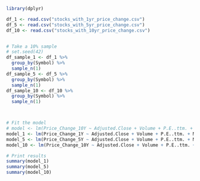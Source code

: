 ```r
library(dplyr)

df_1 <- read.csv("stocks_with_1yr_price_change.csv")
df_5 <- read.csv("stocks_with_5yr_price_change.csv")
df_10 <- read.csv("stocks_with_10yr_price_change.csv")


# Take a 10% sample
# set.seed(42)
df_sample_1 <- df_1 %>%
  group_by(Symbol) %>%
  sample_n(1)
df_sample_5 <- df_5 %>%
  group_by(Symbol) %>%
  sample_n(1)
df_sample_10 <- df_10 %>%
  group_by(Symbol) %>%
  sample_n(1)



# Fit the model
# model <- lm(Price_Change_10Y ~ Adjusted.Close + Volume + P.E..ttm. + MA_50.Adj_Close + MA_200.Adj_Close, data = df_sample)
model_1 <- lm(Price_Change_1Y ~ Adjusted.Close + Volume + P.E..ttm. + MA_50.Adj_Close + MA_200.Adj_Close, data = df_sample_1)
model_5 <- lm(Price_Change_5Y ~ Adjusted.Close + Volume + P.E..ttm. + MA_50.Adj_Close + MA_200.Adj_Close, data = df_sample_5)
model_10 <- lm(Price_Change_10Y ~ Adjusted.Close + Volume + P.E..ttm. + MA_50.Adj_Close + MA_200.Adj_Close, data = df_sample_10)

# Print results
summary(model_1)
summary(model_5)
summary(model_10)
```